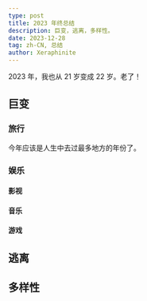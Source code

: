```yaml
---
type: post
title: 2023 年终总结
description: 巨变，逃离，多样性。
date: 2023-12-28
tag: zh-CN, 总结
author: Xeraphinite
---
```


2023 年，我也从 21 岁变成 22 岁。老了！

## 巨变

### 旅行

今年应该是人生中去过最多地方的年份了。

### 娱乐

#### 影视

#### 音乐

#### 游戏


## 逃离



## 多样性